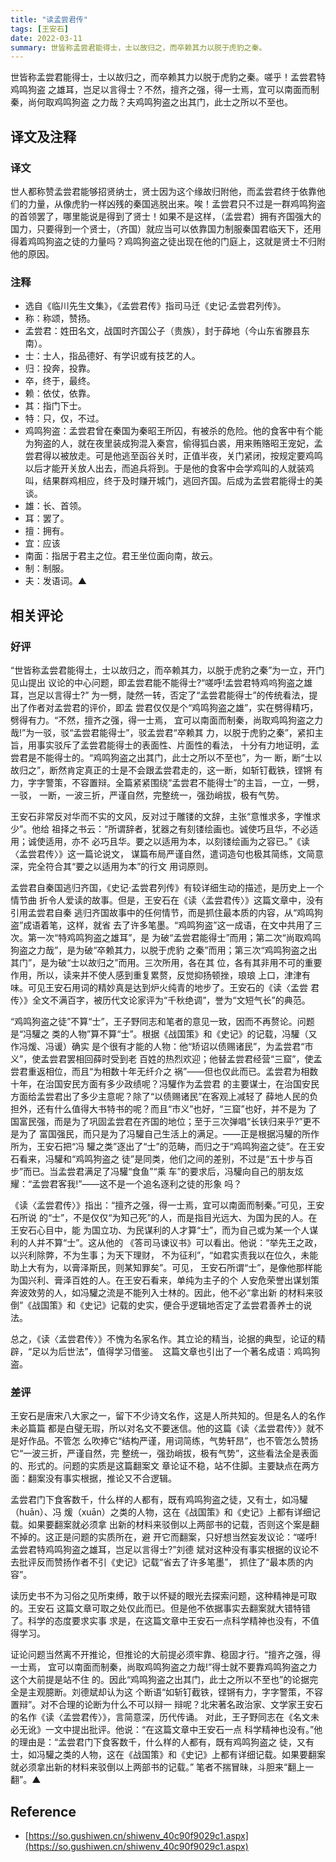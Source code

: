 ```yaml
---
title: "读孟尝君传"
tags: [王安石]
date: 2022-03-11
summary: 世皆称孟尝君能得士，士以故归之，而卒赖其力以脱于虎豹之秦。
---
```


世皆称孟尝君能得士，士以故归之，而卒赖其力以脱于虎豹之秦。嗟乎！孟尝君特鸡鸣狗盗
之雄耳，岂足以言得士？不然，擅齐之强，得一士焉，宜可以南面而制秦，尚何取鸡鸣狗盗
之力哉？夫鸡鸣狗盗之出其门，此士之所以不至也。

## 译文及注释

### 译文

世人都称赞孟尝君能够招贤纳士，贤士因为这个缘故归附他，而孟尝君终于依靠他们的力量，从像虎豹一样凶残的秦国逃脱出来。唉！孟尝君只不过是一群鸡鸣狗盗的首领罢了，哪里能说是得到了贤士！如果不是这样，（孟尝君）拥有齐国强大的国力，只要得到一个贤士，（齐国）就应当可以依靠国力制服秦国君临天下，还用得着鸡鸣狗盗之徒的力量吗？鸡鸣狗盗之徒出现在他的门庭上，这就是贤士不归附他的原因。

### 注释

- 选自《临川先生文集》，《孟尝君传》指司马迁《史记·孟尝君列传》。
- 称：称颂，赞扬。
- 孟尝君：姓田名文，战国时齐国公子（贵族），封于薛地（今山东省滕县东南）。
- 士：士人，指品德好、有学识或有技艺的人。
- 归：投奔，投靠。
- 卒，终于，最终。
- 赖：依仗，依靠。
- 其：指门下士。
- 特：只，仅，不过。
- 鸡鸣狗盗：孟尝君曾在秦国为秦昭王所囚，有被杀的危险。他的食客中有个能为狗盗的人，就在夜里装成狗混入秦宫，偷得狐白裘，用来贿赂昭王宠妃，孟尝君得以被放走。可是他逃至函谷关时，正值半夜，关门紧闭，按规定要鸡鸣以后才能开关放人出去，而追兵将到。于是他的食客中会学鸡叫的人就装鸡叫，结果群鸡相应，终于及时赚开城门，逃回齐国。后成为孟尝君能得士的美谈。
- 雄：长、首领。
- 耳：罢了。
- 擅：拥有。
- 宜：应该
- 南面：指居于君主之位。君王坐位面向南，故云。
- 制：制服。
- 夫：发语词。▲

## 相关评论

### 好评

“世皆称孟尝君能得土，士以故归之，而卒赖其力，以脱于虎豹之秦”为一立，开门见山提出
议论的中心问题，即孟尝君能不能得士?“嗟呼!孟尝君特鸡呜狗盗之雄耳，岂足以言得士?”
为一劈，陡然一转，否定了“孟尝君能得士”的传统看法，提出了作者对孟尝君的评价，即孟
尝君仅仅是个“鸡鸣狗盗之雄”，实在劈得精巧，劈得有力。“不然，擅齐之强，得一士焉，
宜可以南面而制秦，尚取鸡鸣狗盗之力哉!”为一驳，驳“孟尝君能得士”，驳孟尝君“卒赖其
力，以脱于虎豹之秦”，紧扣主旨，用事实驳斥了孟尝君能得士的表面性、片面性的看法，
十分有力地证明，孟尝君是不能得士的。“鸡鸣狗盗之出其门，此士之所以不至也”，为一
断，断“士以故归之”，断然肯定真正的士是不会跟孟尝君走的，这一断，如斩钉截铁，铿锵
有力，字字警策，不容置辩。全篇紧紧围绕“孟尝君不能得士”的主旨，一立，一劈，一驳，
一断，一波三折，严谨自然，完整统一，强劲峭拔，极有气势。

王安石非常反对华而不实的文风，反对过于雕镂的文辞，主张“意惟求多，字惟求少”。他给
祖择之书云：“所谓辞者，犹器之有刻镂绘画也。诚使巧且华，不必适用；诚使适用，亦不
必巧且华。要之以适用为本，以刻镂绘画为之容已。”《读〈孟尝君传〉》这一篇论说文，
谋篇布局严谨自然，遣词造句也极其简练，文简意深，完全符合其“要之以适用为本”的行文
用词原则。

孟尝君自秦国逃归齐国，《史记·孟尝君列传》有较详细生动的描述，是历史上一个情节曲
折令人爱读的故事。但是，王安石在《读〈孟尝君传〉》这篇文章中，没有引用孟尝君自秦
逃归齐国故事中的任何情节，而是抓住最本质的内容，从“鸡鸣狗盗”成语着笔，这样，就省
去了许多笔墨。“鸡鸣狗盗”这一成语，在文中共用了三次。第一次“特鸡鸣狗盗之雄耳”，是
为破“孟尝君能得士”而用；第二次“尚取鸡鸣狗盗之力哉”，是为破“卒赖其力，以脱于虎豹
之秦”而用；第三次“鸡鸣狗盗之出其门”，是为破“士以故归之”而用。三次所用，各在其
位，各有其非用不可的重要作用，所以，读来并不使人感到重复累赘，反觉抑扬顿挫，琅琅
上口，津津有味。可见王安石用词的精妙真是达到炉火纯青的地步了。王安石的《读〈孟尝
君传〉》全文不满百字，被历代文论家评为“千秋绝调”，誉为“文短气长”的典范。

“鸡鸣狗盗之徒”不算“士”，王子野同志和笔者的意见一致，因而不再赘论。问题是“冯驩之
类的人物”算不算“士”。根据《战国策》和《史记》的记载，冯驩（又作冯煖、冯谖）确实
是个很有才能的人物：他“矫诏以债赐诸民”，为孟尝君“市义”，使孟尝君罢相回薛时受到老
百姓的热烈欢迎；他替孟尝君经营“三窟”，使孟尝君重返相位，而且“为相数十年无纤介之
祸”——但也仅此而已。孟尝君为相数十年，在治国安民方面有多少政绩呢？冯驩作为孟尝君
的主要谋士，在治国安民方面给孟尝君出了多少主意呢？除了“以债赐诸民”在客观上减轻了
薛地人民的负担外，还有什么值得大书特书的呢？而且“市义”也好，“三窟”也好，并不是为
了国富民强，而是为了巩固孟尝君在齐国的地位；至于三次弹唱“长铗归来乎?”更不是为了
富国强民，而只是为了冯驩自己生活上的满足。——正是根据冯驩的所作所为，王安石把“冯
驩之类”逐出了“士”的范畴，而归之于“鸡鸣狗盗之徒”。在王安石看来，冯驩和“鸡鸣狗盗之
徒”是同类，他们之间的差别，不过是“五十步与百步”而已。当孟尝君满足了冯驩“食鱼”“乘
车”的要求后，冯驩向自己的朋友炫耀：“孟尝君客我!”——这不是一个追名逐利之徒的形象
吗？

《读〈孟尝君传〉》指出：“擅齐之强，得一士焉，宜可以南面而制秦。”可见，王安石所说
的“士”，不是仅仅“为知己死”的人，而是指目光远大、为国为民的人。在王安石心目中，能
为国立功、为民谋利的人才算“士”，而为自己或为某一个人谋利的人并不算“士”。这从他的
《答司马谏议书》可以看出。他说：“举先王之政，以兴利除弊，不为生事；为天下理财，
不为征利”，“如君实责我以在位久，未能助上大有为，以膏泽斯民，则某知罪矣”。可见，
王安石所谓“士”，是像他那样能为国兴利、膏泽百姓的人。在王安石看来，单纯为主子的个
人安危荣誉出谋划策奔波效劳的人，如冯驩之流是不能列入士林的。因此，他不必“拿出新
的材料来驳倒”《战国策》和《史记》记载的史实，便合乎逻辑地否定了孟尝君善养士的说
法。

总之，《读〈孟尝君传〉》不愧为名家名作。其立论的精当，论据的典型，论证的精辟，“足以为后世法”，值得学习借鉴。　这篇文章也引出了一个著名成语：鸡鸣狗盗。

### 差评

王安石是唐宋八大家之一，留下不少诗文名作，这是人所共知的。但是名人的名作未必篇篇
都是白璧无瑕，所以对名文不要迷信。他的这篇《读〈孟尝君传〉》就不是好作品。不管怎
么吹捧它“结构严谨，用词简练，气势轩昂”，也不管怎么赞扬它“一波三折，严谨自然，完
整统一，强劲峭拔，极有气势”，这些看法全是表面的、形式的。问题的实质是这篇翻案文
章论证不稳，站不住脚。主要缺点在两方面：翻案没有事实根据，推论又不合逻辑。

孟尝君门下食客数千，什么样的人都有，既有鸡鸣狗盗之徒，又有士，如冯驩（huān）、冯
煖（xuān）之类的人物，这在《战国策》和《史记》上都有详细记载。如果要翻案就必须拿
出新的材料来驳倒以上两部书的记载，否则这个案是翻不掉的。这正是问题的实质所在，避
开它而翻案，只好想当然妄发议论：“嗟呼!孟尝君特鸡鸣狗盗之雄耳，岂足以言得士?”刘德
斌对这种没有事实根据的议论不去批评反而赞扬作者不引《史记》记载“省去了许多笔墨”，
抓住了“最本质的内容”。

读历史书不为习俗之见所束缚，敢于以怀疑的眼光去探索问题，这种精神是可取的。王安石
这篇文章可取之处仅此而已。但是他不依据事实去翻案就大错特错了。科学的态度要求实事
求是，在这篇文章中王安石一点科学精神也没有，不值得学习。

证论问题当然离不开推论，但推论的大前提必须牢靠、稳固才行。“擅齐之强，得一士焉，
宜可以南面而制秦，尚取鸡鸣狗盗之力哉!”得士就不要靠鸡鸣狗盗之力这个大前提是站不住
的。因此“鸡鸣狗盗之出其门，此士之所以不至也”的论据完全是主观臆断。刘德斌却认为这
个断语“如斩钉截铁，铿锵有力，字字警策，不容置辩”。对不合理的论断为什么不可以辩一
辩呢？北宋著名政治家、文学家王安石的名作《读〈孟尝君传〉》，言简意深，历代传诵。
对此，王子野同志在《名文未必无讹》一文中提出批评。他说：“在这篇文章中王安石一点
科学精神也没有。”他的理由是：“孟尝君门下食客数千，什么样的人都有，既有鸡鸣狗盗之
徒，又有士，如冯驩之类的人物，这在《战国策》和《史记》上都有详细记载。如果要翻案
就必须拿出新的材料来驳倒以上两部书的记载。” 笔者不揣冒昧，斗胆来“翻上一翻”。▲

## Reference

- [https://so.gushiwen.cn/shiwenv_40c90f9029c1.aspx](https://so.gushiwen.cn/shiwenv_40c90f9029c1.aspx)